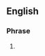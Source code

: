 {{also|none of your bee's wax|none of your beeswax}}
==English==

===Phrase===
{{en-phrase|head=none of your bees' wax}}

# {{alt form|none of your beeswax|lang=en}}